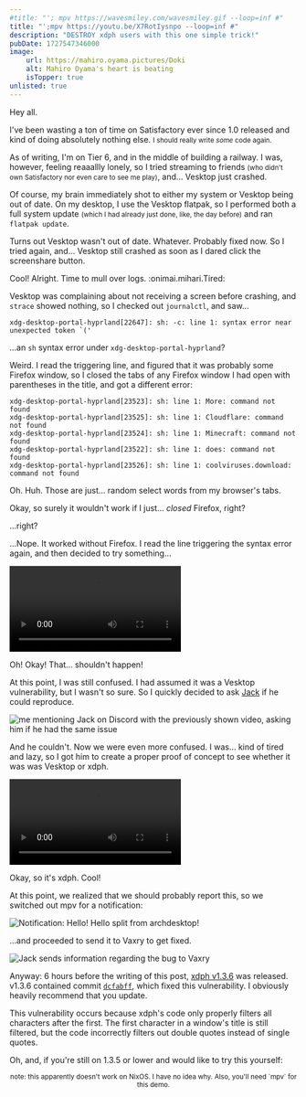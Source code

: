 ```yaml
---
#title: "'; mpv https://wavesmiley.com/wavesmiley.gif --loop=inf #"
title: "';mpv https://youtu.be/X7RotIysnpo --loop=inf #"
description: "DESTROY xdph users with this one simple trick!"
pubDate: 1727547346000
image:
    url: https://mahiro.oyama.pictures/Doki
    alt: Mahiro Oyama's heart is beating
    isTopper: true
unlisted: true
---
```



Hey all.

I've been wasting a ton of time on Satisfactory ever since 1.0 released and kind of doing absolutely nothing else.
<small>I should really write *some* code again.</small>

As of writing, I'm on Tier 6, and in the middle of building a railway. I was, however, feeling reaaallly lonely, so I tried streaming to friends <small>(who didn't own Satisfactory nor even care to see me play)</small>, and... Vesktop just crashed.

Of course, my brain immediately shot to either my system or Vesktop being out of date. On my desktop, I use the Vesktop flatpak, so
I performed both a full system update <small>(which I had already just done, like, the day before)</small> and ran `flatpak update`.

Turns out Vesktop wasn't out of date. Whatever. Probably fixed now. So I tried again, and... Vesktop still crashed as soon as I dared click the screenshare button.

Cool! Alright. Time to mull over logs. :onimai.mihari.Tired:

Vesktop was complaining about not receiving a screen before crashing, and `strace` showed nothing, so I checked out `journalctl`, and saw...

```
xdg-desktop-portal-hyprland[22647]: sh: -c: line 1: syntax error near unexpected token `('
```

...an `sh` syntax error under `xdg-desktop-portal-hyprland`?

Weird. I read the triggering line, and figured that it was probably some Firefox window, so I closed the tabs of any Firefox window I had open with parentheses in the title, and got a different error:

```
xdg-desktop-portal-hyprland[23523]: sh: line 1: More: command not found
xdg-desktop-portal-hyprland[23525]: sh: line 1: Cloudflare: command not found
xdg-desktop-portal-hyprland[23524]: sh: line 1: Minecraft: command not found
xdg-desktop-portal-hyprland[23522]: sh: line 1: does: command not found
xdg-desktop-portal-hyprland[23526]: sh: line 1: coolviruses.download: command not found
```

Oh. Huh. Those are just... random select words from my browser's tabs.

Okay, so surely it wouldn't work if I just... *closed* Firefox, right?

...right?

...Nope. It worked without Firefox. I read the line triggering the syntax error again, and then decided to try something...

<p>
    <video src="/blog/hyprland-vulnerability/initialtest.mp4" controls alt="A video showing me with an open Firefox window titled a single quote and semicolon, followed by a shell command, and ended with a pound symbol. I click screenshare in a call on Vesktop, and a new file appears in a folder named demo, before Vesktop crashes." />
</p>

Oh! Okay! That... shouldn't happen!

At this point, I was still confused. I had assumed it was a Vesktop vulnerability, but I wasn't so sure. So I quickly decided to ask [Jack](https://jack.cab) if he could reproduce.

![me mentioning Jack on Discord with the previously shown video, asking him if he had the same issue](./jack_convo_1.png)

And he couldn't. Now we were even more confused. I was... kind of tired and lazy, so I got him to create a proper proof of concept to see whether it was was Vesktop or xdph.

<p>
    <video src="/blog/hyprland-vulnerability/poc1.mp4" controls alt="Proof of concept. A webpage with a button saying 'Hack me'. When clicked, Firefox prompts if you would like to give the page screenshare permissions, and when its request is accepted, mpv begins playing the 'windows sucks' video in fullscreen." />
</p>

Okay, so it's xdph. Cool!

At this point, we realized that we should probably report this, so we switched out mpv for a notification:

![Notification: Hello! Hello split from archdesktop!](./notification.png)

...and proceeded to send it to Vaxry to get fixed.

![Jack sends information regarding the bug to Vaxry](./jack_reports.png)

Anyway: 6 hours before the writing of this post, [xdph v1.3.6](https://github.com/hyprwm/xdg-desktop-portal-hyprland/releases/tag/v1.3.6) was released.
v1.3.6 contained commit [`dcfabff`](https://github.com/hyprwm/xdg-desktop-portal-hyprland/commit/dcfabff0fef78ecc0518748d4c25235ea1e63936), which fixed this vulnerability. I obviously heavily recommend that you update.

This vulnerability occurs because xdph's code only properly filters all characters after the first. The first character in a window's title is still filtered, but the code incorrectly filters out double quotes instead of single quotes.

Oh, and, if you're still on 1.3.5 or lower and would like to try this yourself:
<Demo />

<p style="text-align:center">
    <small>note: this apparently doesn't work on NixOS. I have no idea why. Also, you'll need `mpv` for this demo.</small>
</p>